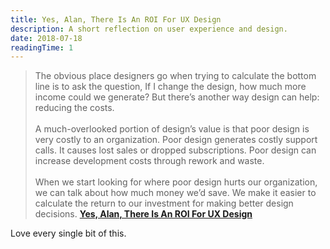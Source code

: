 ```yaml
---
title: Yes, Alan, There Is An ROI For UX Design
description: A short reflection on user experience and design.
date: 2018-07-18
readingTime: 1
---
```


>The obvious place designers go when trying to calculate the bottom line is to ask the question, If I change the design, how much more income could we generate? But there’s another way design can help: reducing the costs.
<br /><br />
A much-overlooked portion of design’s value is that poor design is very costly to an organization. Poor design generates costly support calls. It causes lost sales or dropped subscriptions. Poor design can increase development costs through rework and waste.
<br /><br />
When we start looking for where poor design hurts our organization, we can talk about how much money we’d save. We make it easier to calculate the return to our investment for making better design decisions.
**[Yes, Alan, There Is An ROI For UX Design](https://articles.uie.com/yes-alan-there-is-an-roi-for-ux-design/)**

Love every single bit of this.